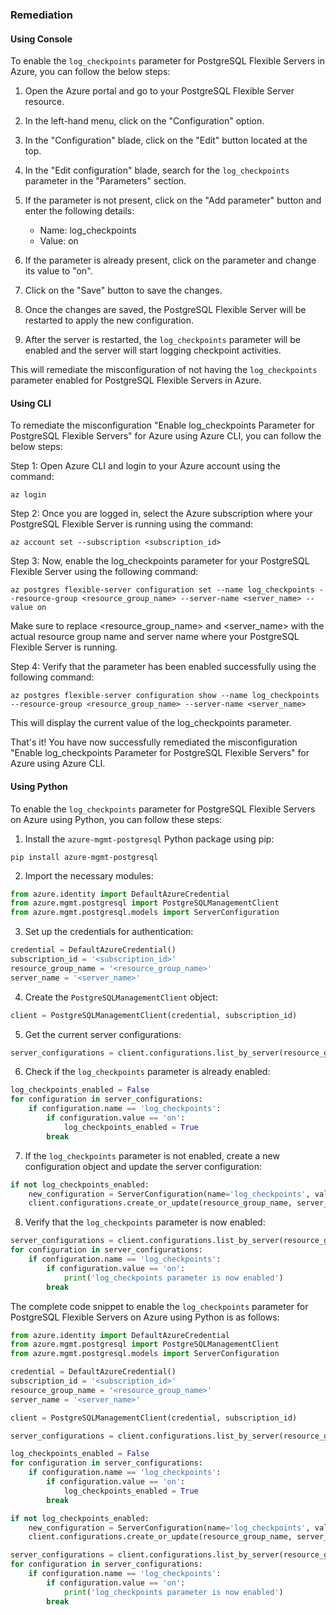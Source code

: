 ### Remediation

#### Using Console

To enable the `log_checkpoints` parameter for PostgreSQL Flexible Servers in Azure, you can follow the below steps:

1. Open the Azure portal and go to your PostgreSQL Flexible Server resource.

2. In the left-hand menu, click on the "Configuration" option.

3. In the "Configuration" blade, click on the "Edit" button located at the top.

4. In the "Edit configuration" blade, search for the `log_checkpoints` parameter in the "Parameters" section.

5. If the parameter is not present, click on the "Add parameter" button and enter the following details:
   - Name: log_checkpoints
   - Value: on

6. If the parameter is already present, click on the parameter and change its value to "on".

7. Click on the "Save" button to save the changes.

8. Once the changes are saved, the PostgreSQL Flexible Server will be restarted to apply the new configuration.

9. After the server is restarted, the `log_checkpoints` parameter will be enabled and the server will start logging checkpoint activities.

This will remediate the misconfiguration of not having the `log_checkpoints` parameter enabled for PostgreSQL Flexible Servers in Azure.

#### Using CLI

To remediate the misconfiguration "Enable log_checkpoints Parameter for PostgreSQL Flexible Servers" for Azure using Azure CLI, you can follow the below steps:

Step 1: Open Azure CLI and login to your Azure account using the command:

```
az login
```

Step 2: Once you are logged in, select the Azure subscription where your PostgreSQL Flexible Server is running using the command:

```
az account set --subscription <subscription_id>
```

Step 3: Now, enable the log_checkpoints parameter for your PostgreSQL Flexible Server using the following command:

```
az postgres flexible-server configuration set --name log_checkpoints --resource-group <resource_group_name> --server-name <server_name> --value on
```

Make sure to replace <resource_group_name> and <server_name> with the actual resource group name and server name where your PostgreSQL Flexible Server is running.

Step 4: Verify that the parameter has been enabled successfully using the following command:

```
az postgres flexible-server configuration show --name log_checkpoints --resource-group <resource_group_name> --server-name <server_name>
```

This will display the current value of the log_checkpoints parameter.

That's it! You have now successfully remediated the misconfiguration "Enable log_checkpoints Parameter for PostgreSQL Flexible Servers" for Azure using Azure CLI.

#### Using Python

To enable the `log_checkpoints` parameter for PostgreSQL Flexible Servers on Azure using Python, you can follow these steps:

1. Install the `azure-mgmt-postgresql` Python package using pip:

```
pip install azure-mgmt-postgresql
```

2. Import the necessary modules:

```python
from azure.identity import DefaultAzureCredential
from azure.mgmt.postgresql import PostgreSQLManagementClient
from azure.mgmt.postgresql.models import ServerConfiguration
```

3. Set up the credentials for authentication:

```python
credential = DefaultAzureCredential()
subscription_id = '<subscription_id>'
resource_group_name = '<resource_group_name>'
server_name = '<server_name>'
```

4. Create the `PostgreSQLManagementClient` object:

```python
client = PostgreSQLManagementClient(credential, subscription_id)
```

5. Get the current server configurations:

```python
server_configurations = client.configurations.list_by_server(resource_group_name, server_name)
```

6. Check if the `log_checkpoints` parameter is already enabled:

```python
log_checkpoints_enabled = False
for configuration in server_configurations:
    if configuration.name == 'log_checkpoints':
        if configuration.value == 'on':
            log_checkpoints_enabled = True
        break
```

7. If the `log_checkpoints` parameter is not enabled, create a new configuration object and update the server configuration:

```python
if not log_checkpoints_enabled:
    new_configuration = ServerConfiguration(name='log_checkpoints', value='on')
    client.configurations.create_or_update(resource_group_name, server_name, 'log_checkpoints', new_configuration)
```

8. Verify that the `log_checkpoints` parameter is now enabled:

```python
server_configurations = client.configurations.list_by_server(resource_group_name, server_name)
for configuration in server_configurations:
    if configuration.name == 'log_checkpoints':
        if configuration.value == 'on':
            print('log_checkpoints parameter is now enabled')
        break
```

The complete code snippet to enable the `log_checkpoints` parameter for PostgreSQL Flexible Servers on Azure using Python is as follows:

```python
from azure.identity import DefaultAzureCredential
from azure.mgmt.postgresql import PostgreSQLManagementClient
from azure.mgmt.postgresql.models import ServerConfiguration

credential = DefaultAzureCredential()
subscription_id = '<subscription_id>'
resource_group_name = '<resource_group_name>'
server_name = '<server_name>'

client = PostgreSQLManagementClient(credential, subscription_id)

server_configurations = client.configurations.list_by_server(resource_group_name, server_name)

log_checkpoints_enabled = False
for configuration in server_configurations:
    if configuration.name == 'log_checkpoints':
        if configuration.value == 'on':
            log_checkpoints_enabled = True
        break

if not log_checkpoints_enabled:
    new_configuration = ServerConfiguration(name='log_checkpoints', value='on')
    client.configurations.create_or_update(resource_group_name, server_name, 'log_checkpoints', new_configuration)

server_configurations = client.configurations.list_by_server(resource_group_name, server_name)
for configuration in server_configurations:
    if configuration.name == 'log_checkpoints':
        if configuration.value == 'on':
            print('log_checkpoints parameter is now enabled')
        break
```

